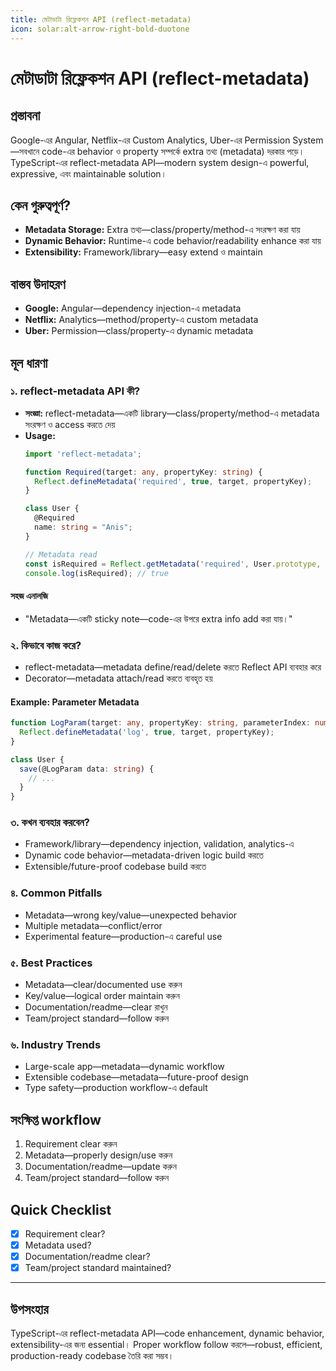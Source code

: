 ```yaml
---
title: মেটাডাটা রিফ্লেকশন API (reflect-metadata)
icon: solar:alt-arrow-right-bold-duotone
---
```


# মেটাডাটা রিফ্লেকশন API (reflect-metadata)

## প্রস্তাবনা

Google-এর Angular, Netflix-এর Custom Analytics, Uber-এর Permission System—সবখানে code-এর behavior ও property সম্পর্কে extra তথ্য (metadata) দরকার পড়ে। TypeScript-এর reflect-metadata API—modern system design-এ powerful, expressive, এবং maintainable solution।

## কেন গুরুত্বপূর্ণ?

- **Metadata Storage:** Extra তথ্য—class/property/method-এ সংরক্ষণ করা যায়
- **Dynamic Behavior:** Runtime-এ code behavior/readability enhance করা যায়
- **Extensibility:** Framework/library—easy extend ও maintain

## বাস্তব উদাহরণ

- **Google:** Angular—dependency injection-এ metadata
- **Netflix:** Analytics—method/property-এ custom metadata
- **Uber:** Permission—class/property-এ dynamic metadata

## মূল ধারণা

### ১. reflect-metadata API কী?

- **সংজ্ঞা:** reflect-metadata—একটি library—class/property/method-এ metadata সংরক্ষণ ও access করতে দেয়
- **Usage:**
  ```typescript
  import 'reflect-metadata';

  function Required(target: any, propertyKey: string) {
    Reflect.defineMetadata('required', true, target, propertyKey);
  }

  class User {
    @Required
    name: string = "Anis";
  }

  // Metadata read
  const isRequired = Reflect.getMetadata('required', User.prototype, 'name');
  console.log(isRequired); // true
  ```

#### সহজ এনালজি

- "Metadata—একটি sticky note—code-এর উপরে extra info add করা যায়।"

### ২. কিভাবে কাজ করে?

- reflect-metadata—metadata define/read/delete করতে Reflect API ব্যবহার করে
- Decorator—metadata attach/read করতে ব্যবহৃত হয়

#### Example: Parameter Metadata
```typescript
function LogParam(target: any, propertyKey: string, parameterIndex: number) {
  Reflect.defineMetadata('log', true, target, propertyKey);
}

class User {
  save(@LogParam data: string) {
    // ...
  }
}
```

### ৩. কখন ব্যবহার করবেন?

- Framework/library—dependency injection, validation, analytics-এ
- Dynamic code behavior—metadata-driven logic build করতে
- Extensible/future-proof codebase build করতে

### ৪. Common Pitfalls

- Metadata—wrong key/value—unexpected behavior
- Multiple metadata—conflict/error
- Experimental feature—production-এ careful use

### ৫. Best Practices

- Metadata—clear/documented use করুন
- Key/value—logical order maintain করুন
- Documentation/readme—clear রাখুন
- Team/project standard—follow করুন

### ৬. Industry Trends

- Large-scale app—metadata—dynamic workflow
- Extensible codebase—metadata—future-proof design
- Type safety—production workflow-এ default

## সংক্ষিপ্ত workflow

1. Requirement clear করুন
2. Metadata—properly design/use করুন
3. Documentation/readme—update করুন
4. Team/project standard—follow করুন

## Quick Checklist

- [x] Requirement clear?
- [x] Metadata used?
- [x] Documentation/readme clear?
- [x] Team/project standard maintained?

---

## উপসংহার

TypeScript-এর reflect-metadata API—code enhancement, dynamic behavior, extensibility-এর জন্য essential। Proper workflow follow করলে—robust, efficient, production-ready codebase তৈরি করা সম্ভব।

